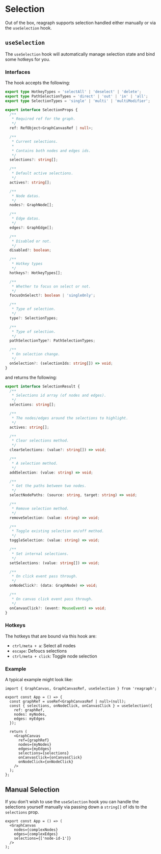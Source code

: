 
<Meta title="Docs/Advanced/Selection" />

# Selection
Out of the box, reagraph supports selection handled either manually or via the `useSelection` hook.

## `useSelection`
The `useSelection` hook will automatically manage selection state and bind some hotkeys for you.

### Interfaces
The hook accepts the following:

```ts
export type HotkeyTypes = 'selectAll' | 'deselect' | 'delete';
export type PathSelectionTypes = 'direct' | 'out' | 'in' | 'all';
export type SelectionTypes = 'single' | 'multi' | 'multiModifier';

export interface SelectionProps {
  /**
   * Required ref for the graph.
   */
  ref: RefObject<GraphCanvasRef | null>;

  /**
   * Current selections.
   *
   * Contains both nodes and edges ids.
   */
  selections?: string[];

  /**
   * Default active selections.
   */
  actives?: string[];

  /**
   * Node datas.
   */
  nodes?: GraphNode[];

  /**
   * Edge datas.
   */
  edges?: GraphEdge[];

  /**
   * Disabled or not.
   */
  disabled?: boolean;

  /**
   * Hotkey types
   */
  hotkeys?: HotkeyTypes[];

  /**
   * Whether to focus on select or not.
   */
  focusOnSelect?: boolean | 'singleOnly';

  /**
   * Type of selection.
   */
  type?: SelectionTypes;

  /**
   * Type of selection.
   */
  pathSelectionType?: PathSelectionTypes;

  /**
   * On selection change.
   */
  onSelection?: (selectionIds: string[]) => void;
}
```

and returns the following:

```ts
export interface SelectionResult {
  /**
   * Selections id array (of nodes and edges).
   */
  selections: string[];

  /**
   * The nodes/edges around the selections to highlight.
   */
  actives: string[];

  /**
   * Clear selections method.
   */
  clearSelections: (value?: string[]) => void;

  /**
   * A selection method.
   */
  addSelection: (value: string) => void;

  /**
   * Get the paths between two nodes.
   */
  selectNodePaths: (source: string, target: string) => void;

  /**
   * Remove selection method.
   */
  removeSelection: (value: string) => void;

  /**
   * Toggle existing selection on/off method.
   */
  toggleSelection: (value: string) => void;

  /**
   * Set internal selections.
   */
  setSelections: (value: string[]) => void;

  /**
   * On click event pass through.
   */
  onNodeClick?: (data: GraphNode) => void;

  /**
   * On canvas click event pass through.
   */
  onCanvasClick?: (event: MouseEvent) => void;
}
```

### Hotkeys
The hotkeys that are bound via this hook are:

- `ctrl/meta + a`: Select all nodes
- `escape`: Defoucs selections
- `ctrl/meta + click`: Toggle node selection

### Example
A typical example might look like:

```tsx
import { GraphCanvas, GraphCanvasRef, useSelection } from 'reagraph';

export const App = () => {
  const graphRef = useRef<GraphCanvasRef | null>(null);
  const { selections, onNodeClick, onCanvasClick } = useSelection({
    ref: graphRef,
    nodes: myNodes,
    edges: myEdges
  });

  return (
    <GraphCanvas
      ref={graphRef}
      nodes={myNodes}
      edges={myEdges}
      selections={selections}
      onCanvasClick={onCanvasClick}
      onNodeClick={onNodeClick}
    />
  );
};
```

## Manual Selection
If you don't wish to use the `useSelection` hook you can handle the selections yourself manually via
passing down a `string[]` of ids to the `selections` prop.

```tsx
export const App = () => (
  <GraphCanvas
    nodes={complexNodes}
    edges={complexEdges}
    selections={['node-id-1']}
  />
);
```
